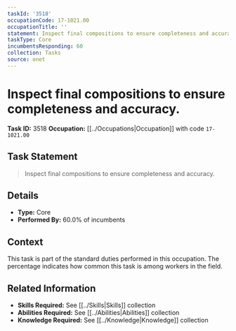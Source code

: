```yaml
---
taskId: '3518'
occupationCode: 17-1021.00
occupationTitle: ''
statement: Inspect final compositions to ensure completeness and accuracy.
taskType: Core
incumbentsResponding: 60
collection: Tasks
source: onet
---
```

# Inspect final compositions to ensure completeness and accuracy.

**Task ID:** 3518
**Occupation:** [[../Occupations|Occupation]] with code `17-1021.00`

## Task Statement

> Inspect final compositions to ensure completeness and accuracy.

## Details

- **Type:** Core
- **Performed By:** 60.0% of incumbents

## Context

This task is part of the standard duties performed in this occupation. The percentage indicates how common this task is among workers in the field.

## Related Information

- **Skills Required:** See [[../Skills|Skills]] collection
- **Abilities Required:** See [[../Abilities|Abilities]] collection
- **Knowledge Required:** See [[../Knowledge|Knowledge]] collection
